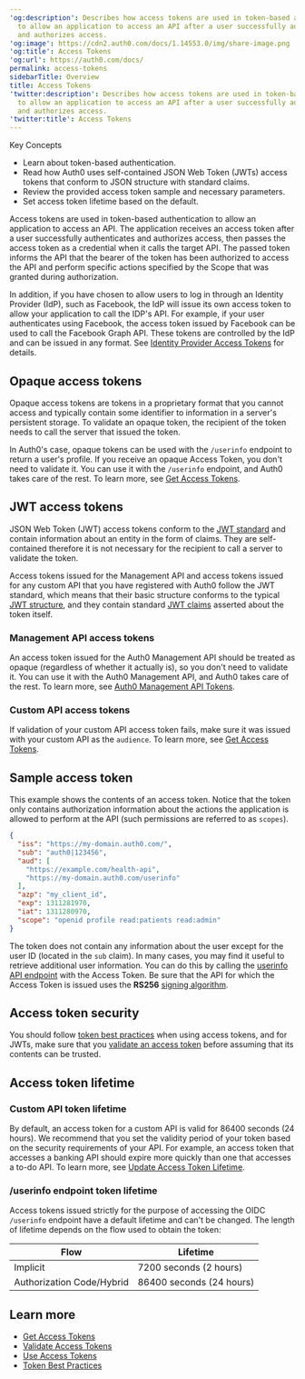 ---
'og:description': Describes how access tokens are used in token-based authentication
  to allow an application to access an API after a user successfully authenticates
  and authorizes access.
'og:image': https://cdn2.auth0.com/docs/1.14553.0/img/share-image.png
'og:title': Access Tokens
'og:url': https://auth0.com/docs/
permalink: access-tokens
sidebarTitle: Overview
title: Access Tokens
'twitter:description': Describes how access tokens are used in token-based authentication
  to allow an application to access an API after a user successfully authenticates
  and authorizes access.
'twitter:title': Access Tokens
---
<Card title="Overview">

Key Concepts

* Learn about token-based authentication.
* Read how Auth0 uses self-contained JSON Web Token (JWTs) access tokens that conform to JSON structure with standard claims.
* Review the provided access token sample and necessary parameters.
* Set access token lifetime based on the default.

</Card>

<Tooltip tip="Access Token: Authorization credential, in the form of an opaque string or JWT, used to access an API." cta="View Glossary" href="/docs/glossary?term=Access+tokens">Access tokens</Tooltip> are used in token-based authentication to allow an application to access an API. The application receives an access token after a user successfully authenticates and authorizes access, then passes the access token as a credential when it calls the target API. The passed token informs the API that the bearer of the token has been authorized to access the API and perform specific actions specified by the <Tooltip tip="Scope: Mechanism that determines actions applications can perform on a user's behalf with information previously created in an online resource." cta="View Glossary" href="/docs/glossary?term=Scope">Scope</Tooltip> that was granted during authorization.

In addition, if you have chosen to allow users to log in through an <Tooltip tip="Identity Provider (IdP): Service that stores and manages digital identities." cta="View Glossary" href="/docs/glossary?term=Identity+Provider+%28IdP%29">Identity Provider (IdP)</Tooltip>, such as Facebook, the <Tooltip tip="Identity Provider (IdP): Service that stores and manages digital identities." cta="View Glossary" href="/docs/glossary?term=IdP">IdP</Tooltip> will issue its own access token to allow your application to call the IDP's API. For example, if your user authenticates using Facebook, the access token issued by Facebook can be used to call the Facebook Graph API. These tokens are controlled by the IdP and can be issued in any format. See [Identity Provider Access Tokens](/docs/secure/tokens/access-tokens/identity-provider-access-tokens) for details.

## Opaque access tokens

Opaque access tokens are tokens in a proprietary format that you cannot access and typically contain some identifier to information in a server's persistent storage. To validate an opaque token, the recipient of the token needs to call the server that issued the token.

In Auth0's case, opaque tokens can be used with the `/userinfo` endpoint to return a user's profile. If you receive an opaque Access Token, you don't need to validate it. You can use it with the `/userinfo` endpoint, and Auth0 takes care of the rest. To learn more, see [Get Access Tokens](/docs/secure/tokens/access-tokens/get-access-tokens).

## JWT access tokens

<Tooltip tip="JSON Web Token (JWT): Standard ID Token format (and often Access Token format) used to represent claims securely between two parties." cta="View Glossary" href="/docs/glossary?term=JSON+Web+Token">JSON Web Token</Tooltip> (JWT) access tokens conform to the [JWT standard](https://tools.ietf.org/html/rfc7519) and contain information about an entity in the form of claims. They are self-contained therefore it is not necessary for the recipient to call a server to validate the token.

Access tokens issued for the <Tooltip tip="Management API: A product to allow customers to perform administrative tasks." cta="View Glossary" href="/docs/glossary?term=Management+API">Management API</Tooltip> and access tokens issued for any custom API that you have registered with Auth0 follow the JWT standard, which means that their basic structure conforms to the typical [JWT structure](/docs/secure/tokens/json-web-tokens/json-web-token-structure), and they contain standard [JWT claims](/docs/secure/tokens/json-web-tokens/json-web-token-claims) asserted about the token itself.

### Management API access tokens

An access token issued for the Auth0 Management API should be treated as opaque (regardless of whether it actually is), so you don't need to validate it. You can use it with the Auth0 Management API, and Auth0 takes care of the rest. To learn more, see [Auth0 Management API Tokens](/docs/secure/tokens/access-tokens/management-api-access-tokens).

### Custom API access tokens

If validation of your custom API access token fails, make sure it was issued with your custom API as the `audience`. To learn more, see [Get Access Tokens](/docs/secure/tokens/access-tokens/get-access-tokens).

## Sample access token

This example shows the contents of an access token. Notice that the token only contains authorization information about the actions the application is allowed to perform at the API (such permissions are referred to as `scopes`).

```json lines
{
  "iss": "https://my-domain.auth0.com/",
  "sub": "auth0|123456",
  "aud": [
    "https://example.com/health-api",
    "https://my-domain.auth0.com/userinfo"
  ],
  "azp": "my_client_id",
  "exp": 1311281970,
  "iat": 1311280970,
  "scope": "openid profile read:patients read:admin"
}
```






The token does not contain any information about the user except for the user ID (located in the `sub` claim). In many cases, you may find it useful to retrieve additional user information. You can do this by calling the [userinfo API endpoint](https://auth0.com/docs/api/authentication#get-user-info) with the Access Token. Be sure that the API for which the Access Token is issued uses the **RS256** [signing algorithm](/docs/get-started/applications/signing-algorithms).

## Access token security

You should follow [token best practices](/docs/secure/tokens/token-best-practices) when using access tokens, and for JWTs, make sure that you [validate an access token](/docs/secure/tokens/access-tokens/validate-access-tokens) before assuming that its contents can be trusted.

## Access token lifetime

### Custom API token lifetime

By default, an access token for a custom API is valid for 86400 seconds (24 hours). We recommend that you set the validity period of your token based on the security requirements of your API. For example, an access token that accesses a banking API should expire more quickly than one that accesses a to-do API. To learn more, see [Update Access Token Lifetime](/docs/secure/tokens/access-tokens/update-access-token-lifetime).

### /userinfo endpoint token lifetime

Access tokens issued strictly for the purpose of accessing the OIDC `/userinfo` endpoint have a default lifetime and can't be changed. The length of lifetime depends on the flow used to obtain the token:

<table class="table"><thead>
<tr>
<th>Flow</th>
<th>Lifetime</th>
</tr>
</thead>
<tbody>
<tr>
<td>Implicit</td>
<td>7200 seconds (2 hours)</td>
</tr>
<tr>
<td>Authorization Code/Hybrid</td>
<td>86400 seconds (24 hours)</td>
</tr>
</tbody>
</table>

## Learn more

* [Get Access Tokens](/docs/secure/tokens/access-tokens/get-access-tokens)
* [Validate Access Tokens](/docs/secure/tokens/access-tokens/validate-access-tokens)
* [Use Access Tokens](/docs/secure/tokens/access-tokens/use-access-tokens)
* [Token Best Practices](/docs/secure/tokens/token-best-practices)